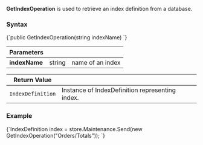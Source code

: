 
**GetIndexOperation** is used to retrieve an index definition from a database.

### Syntax

<TabItem value="get_1_0" label="get_1_0">
<CodeBlock language="csharp">
{`public GetIndexOperation(string indexName)
`}
</CodeBlock>
</TabItem>

| Parameters | | |
| ------------- | ------------- | ----- |
| **indexName** | string | name of an index |

| Return Value | |
| ------------- | ----- |
| `IndexDefinition` | Instance of IndexDefinition representing index. |

### Example

<TabItem value="get_1_1" label="get_1_1">
<CodeBlock language="csharp">
{`IndexDefinition index = store.Maintenance.Send(new GetIndexOperation("Orders/Totals"));
`}
</CodeBlock>
</TabItem>


